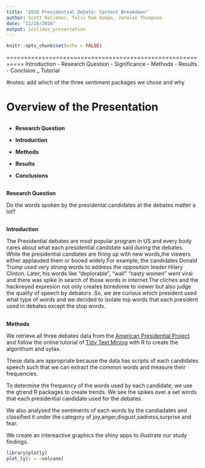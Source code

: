 ```yaml
---
title: "2016 Presidential Debate: Content Breakdown"
author: Scott Kelleher, Tulsi Ram Gompo, Janalee Thompson
date: "11/16/2016"
output: ioslides_presentation
---
```


```r
knitr::opts_chunk$set(echo = FALSE)
```

===========================================================
Introduction
- Research Question
- Significance
- Methods
- Results
- Conclsion
_ Tutorial




#notes: add which of the three sentiment packages we chose and why


# Overview of the Presentation





## 



- **Research Question**


- **Introduction**


- **Methods**


- **Results**


- **Conclusions**
 
## 

**Research Question**



Do the words spoken  by the presidental candidates at the debates matter a lot?


##

**Introduction**

The Presidential debates are most popular program in US and every body cares about what each presidential candidate said during the debates. While the presidential candiates are firing up with new words,the viewers either applauded them or booed widely.For example, the candidates Donald Trump used very strong words to address the opposition leader Hilary Clinton. Later, his words like “deplorable”, “wall” "nasty women " went viral and there was spike in search of those words in internet.The cliches and the hackneyed expresion not only creates boredome to viewer but also judge the quality of speech by debators .So, we are curious which president used what type of words and we decided to isolate top words that each president used in debates except the stop words.





##
**Methods**

We retrieve all three debates data  from the [American Presidential Project](http://www.presidency.ucsb.edu/ws/index.php?pid=119038) and follow the online tutorial of [Tidy Text Mining](http://tidytextmining.com/) with R to create the algorithum and sytax.


These data are appropriate because the data has scripts of each candidates speech such that we can extract the common words and measure their frequencies.

To determine the frequency of the words used by each candidate, we use the gtrend R packages to create trends. We see the spikes over a set words that each presidential candidate used for the debates.

 We also analysed the sentiments of each words by the candiadates and classified it under the category of joy,anger,disgust,sadness,surprise and fear. 

We create an intereactive graphics the shiny apps  to illustrate our study findings.








```r
library(plotly)
plot_ly(z = ~volcano)
```

